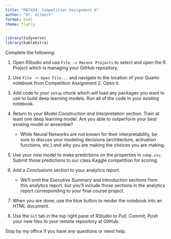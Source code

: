 ```yaml
---
title: "MAT434: Competition Assignment 6"
author: "Dr. Gilbert"
format: html 
theme: flatly
---
```


```r
library(tidyverse)
library(kableExtra)
```

Complete the following:

1. Open RStudio and use `File -> Recent Projects` to select and open the R Project which is managing your GitHub repository.

2. Use `File -> Open File...` and navigate to the location of your Quarto notebook from Competition Assignment 2. Open it.

3. Add code to your `setup` chunk which will load any packages you want to use to build deep learning models. Run all of the code in your existing notebook. 

4. Return to your *Model Construction and Interpretation* section. Train at least one deep learning model. Are you able to outperform your best existing model or ensemble?

    + While Neural Networks are not known for their interpretability, be sure to discuss your modeling decisions (architecture, activation functions, etc.) and why you are making the choices you are making.
    
5. Use your new model to make predictions on the properties in `comp.csv`. Submit those predictions to our class Kaggle competition for scoring.

6. Add a *Conclusions* section to your analytics report.

    + We'll omit the *Executive Summary* and *Introduction* sections from this analytics report, but you'll include those sections in the analytics report corresponding to your final course project.

7. When you are done, use the blue button to render the notebook into an HTML document. 

8. Use the `Git` tab in the top right pane of RStudio to *Pull, Commit, Push* your new files to your remote repository at GitHub.

Stop by my office if you have any questions or need help.
